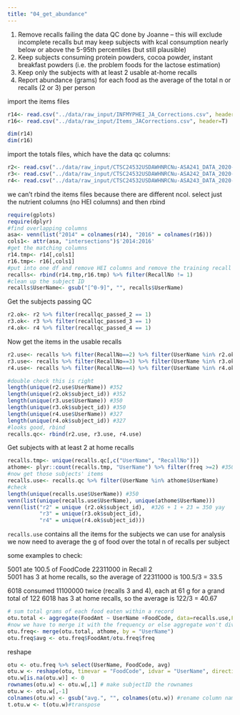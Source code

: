 ```yaml
---
title: "04_get_abundance"
---
```


  1. Remove recalls failing the data QC done by Joanne  – this will exclude incomplete recalls but may keep subjects with kcal consumption nearly below or above the 5-95th percentiles (but still plausible)  
  2. Keep subjects consuming protein powders, cocoa powder, instant breakfast powders (i.e. the problem foods for the lactose estimation)  
  3. Keep only the subjects with at least 2 usable at-home recalls  
  4. Report abundance (grams) for each food as the average of the total n or recalls (2 or 3) per person  

import the items files 
```r
r14<- read.csv("../data/raw_input/INFMYPHEI_JA_Corrections.csv", header=T)
r16<- read.csv("../data/raw_input/Items_JACorrections.csv", header=T)

dim(r14)
dim(r16)
```
import the totals files, which have the data qc columns:  
```r
r2<- read.csv("../data/raw_input/CTSC24532USDAWHNRCNu-ASA241_DATA_2020-01-02_1128.csv", header=T)
r3<- read.csv("../data/raw_input/CTSC24532USDAWHNRCNu-ASA242_DATA_2020-01-02_1128.csv", header=T)
r4<- read.csv("../data/raw_input/CTSC24532USDAWHNRCNu-ASA243_DATA_2020-01-02_1129.csv", header=T)
```


we can't rbind the items files  because there are different ncol. select just the nutrient columns (no HEI columns) and then rbind  
```r
require(gplots)
require(dplyr)
#find overlapping columns 
asa<- venn(list("2014" = colnames(r14), "2016" = colnames(r16)))
cols1<- attr(asa, "intersections")$'2014:2016' 
#get the matching columns
r14.tmp<- r14[,cols1] 
r16.tmp<- r16[,cols1]
#put into one df and remove HEI columns and remove the training recall 
recalls<- rbind(r14.tmp,r16.tmp) %>% filter(RecallNo != 1)
#clean up the subject ID 
recalls$UserName<- gsub("[^0-9]", "", recalls$UserName)
```

Get the subjects passing QC 
```r
r2.ok<- r2 %>% filter(recallqc_passed_2 == 1) 
r3.ok<- r3 %>% filter(recallqc_passed_3 == 1) 
r4.ok<- r4 %>% filter(recallqc_passed_4 == 1)
```


Now get the items in the usable recalls  
```r
r2.use<- recalls %>% filter(RecallNo==2) %>% filter(UserName %in% r2.ok$subject_id)
r3.use<- recalls %>% filter(RecallNo==3) %>% filter(UserName %in% r3.ok$subject_id)
r4.use<- recalls %>% filter(RecallNo==4) %>% filter(UserName %in% r4.ok$subject_id)

#double check this is right
length(unique(r2.use$UserName)) #352
length(unique(r2.ok$subject_id)) #352
length(unique(r3.use$UserName)) #350
length(unique(r3.ok$subject_id)) #350
length(unique(r4.use$UserName)) #327
length(unique(r4.ok$subject_id)) #327
#looks good, rbind
recalls.qc<- rbind(r2.use, r3.use, r4.use)
```

Get subjects with at least 2 at home recalls 
```r
recalls.tmp<- unique(recalls.qc[,c("UserName", "RecallNo")])
athome<- plyr::count(recalls.tmp, "UserName") %>% filter(freq >=2) #350 subjects
#now get those subjects' items 
recalls.use<- recalls.qc %>% filter(UserName %in% athome$UserName)
#check
length(unique(recalls.use$UserName)) #350
venn(list(unique(recalls.use$UserName), unique(athome$UserName)))
venn(list("r2" = unique (r2.ok$subject_id),  #326 + 1 + 23 = 350 yay
          "r3" = unique(r3.ok$subject_id),
          "r4" = unique(r4.ok$subject_id)))
```

`recalls.use` contains all the items for the subjects we can use for analysis   
we now need to average the g of food over the total n of recalls per subject   

some examples to check:   

5001 ate 100.5 of FoodCode 22311000 in Recall 2  
5001 has 3 at home recalls, so the average of 22311000 is 100.5/3 = 33.5  

6018 consumed 11100000 twice (recalls 3 and 4), each at 61 g for a grand total of 122
6018 has 3 at home recalls, so the average is 122/3 = 40.67


```r
# sum total grams of each food eaten within a record
otu.total <- aggregate(FoodAmt ~ UserName +FoodCode, data=recalls.use,FUN="sum")
#now we have to merge it with the frequency or else aggregate won't divide by the total n of recalls (since not all foods appear in every recall) 
otu.freq<- merge(otu.total, athome, by = "UserName")
otu.freq$avg <- otu.freq$FoodAmt/otu.freq$freq
```

reshape 
```r
otu <- otu.freq %>% select(UserName, FoodCode, avg)
otu.w <- reshape(otu, timevar = "FoodCode", idvar = "UserName", direction = "wide")
otu.w[is.na(otu.w)] <- 0
rownames(otu.w) <- otu.w[,1] # make subjectID the rownames
otu.w <- otu.w[,-1]    
colnames(otu.w) <- gsub("avg.", "", colnames(otu.w)) #rename column names to FoodCodes only
t.otu.w <- t(otu.w)#transpose
```

